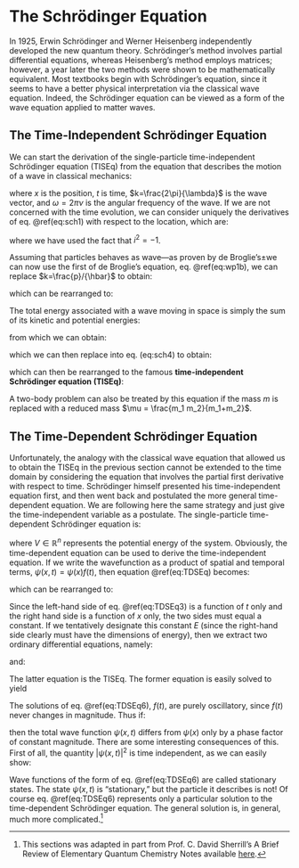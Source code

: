 # The Schrödinger Equation {#Schrodinger}

In 1925, Erwin Schrödinger and Werner Heisenberg independently developed the new quantum theory. Schrödinger's method involves partial differential equations, whereas Heisenberg's method employs matrices; however, a year later the two methods were shown to be mathematically equivalent. Most textbooks begin with Schrödinger's equation, since it seems to have a better physical interpretation via the classical wave equation. Indeed, the Schrödinger equation can be viewed as a form of the wave equation applied to matter waves.

## The Time-Independent Schrödinger Equation

We can start the derivation of the single-particle time-independent Schrödinger equation (TISEq) from the equation that describes the motion of a wave in classical mechanics:

\begin{equation}
\psi(x,t)=\exp[i(kx-\omega t)],
(\#eq:sch1)
\end{equation}

where $x$ is the position, $t$ is time, $k=\frac{2\pi}{\lambda}$ is the wave vector, and $\omega=2\pi\nu$ is the angular frequency of the wave. If we are not concerned with the time evolution, we can consider uniquely the derivatives of eq. \@ref(eq:sch1) with respect to the location, which are:

\begin{equation}
\begin{aligned}
\frac{\partial \psi}{\partial x} &=ik\exp[i(kx-\omega t)] = ik\psi, \\
\frac{\partial^2 \psi}{\partial x^2} &=i^2k^2\exp[i(kx-\omega t)] = -k^2\psi,
\end{aligned}
(\#eq:sch2)
\end{equation}

where we have used the fact that $i^2=-1$. 

Assuming that particles behaves as wave—as proven by de Broglie's±we can now use the first of de Broglie's equation, eq. \@ref(eq:wp1b), we can replace $k=\frac{p}/{\hbar}$ to obtain:

\begin{equation}
\frac{\partial^2 \psi}{\partial x^2} = -\frac{p^2\psi}{\hbar^2},
(\#eq:sch3)
\end{equation}

which can be rearranged to:

\begin{equation}
p^2 \psi = -\hbar^2 \frac{\partial^2 \psi}{\partial x^2}.
(\#eq:sch4)
\end{equation}

The total energy associated with a wave moving in space is simply the sum of its kinetic and potential energies:

\begin{equation}
E = \frac {p^{2}}{2m} + V(x),
(\#eq:sch5)
\end{equation}

from which we can obtain:

\begin{equation}
p^2 = 2m[E - V(x)],
(\#eq:sch6)
\end{equation}

which we can then replace into eq. \ref(eq:sch4) to obtain:

\begin{equation}
2m[E-V(x)]\psi = - \hbar^2 \frac{\partial^2 \psi}{\partial x^2},
(\#eq:sch7)
\end{equation}

which can then be rearranged to the famous **time-independent Schrödinger equation (TISEq)**:

\begin{equation}
- \frac{\hbar^2}{2m} \frac{\partial^2 \psi}{\partial x^2} + V(x) \psi = E\psi,
(\#eq:TISEq)
\end{equation}

A two-body problem can also be treated by this equation if the mass $m$ is replaced with a reduced mass $\mu = \frac{m_1 m_2}{m_1+m_2}$.


## The Time-Dependent Schrödinger Equation

Unfortunately, the analogy with the classical wave equation that allowed us to obtain the TISEq in the previous section cannot be extended to the time domain by considering the equation that involves the partial first derivative with respect to time. Schrödinger himself presented his time-independent equation first, and then went back and postulated the more general time-dependent equation. We are following here the same strategy and just give the time-independent variable as a postulate. The single-particle time-dependent Schrödinger equation is:

\begin{equation}
i\hbar\frac{\partial \psi(x,t)}{\partial t}=-\frac{\hbar^2}{2m} \frac{\partial^2 \psi(x,t)}{\partial x^2}+V(x)\psi(x,t)
(\#eq:TDSEq)
\end{equation}

where $V \in \mathbb{R}^{n}$ represents the potential energy of the system.
Obviously, the time-dependent equation can be used to derive the time-independent equation. If we write the wavefunction as a product of spatial and temporal terms,  $\psi(x, t) = \psi(x) f(t)$, then equation \@ref(eq:TDSEq) becomes: 

\begin{equation}
\psi(x) i \hbar \frac{df(t)}{dt} = f(t) \left[-\frac{\hbar^2}{2m} \frac{\partial^2}{\partial x^2} + V(x) \right] \psi(x),
(\#eq:TDSEq2)
\end{equation}

which can be rearranged to:

\begin{equation}
\frac{i \hbar}{f(t)} \frac{df(t)}{dt} = \frac{1}{\psi(x)} \left[-\frac{\hbar^2}{2m} \frac{\partial^2}{\partial x^2} + V(x) \right] \psi(x).
(\#eq:TDSEq3)
\end{equation}

Since the left-hand side of eq. \@ref(eq:TDSEq3) is a function of $t$ only and the right hand side is a function of $x$ only, the two sides must equal a constant. If we tentatively designate this constant $E$ (since the right-hand side clearly must have the dimensions of energy), then we extract two ordinary differential equations, namely:

\begin{equation}
\frac{1}{f(t)} \frac{df(t)}{dt} = - \frac{i E}{\hbar}
(\#eq:TDSEq4)
\end{equation}

and:
\begin{equation}
-\frac{\hbar^2}{2m} \frac{\partial^2\psi(x)}{\partial x^2} + V(x) \psi(x) =
E \psi(x).
(\#eq:TDSEq5)
\end{equation}

The latter equation is the TISEq. The former equation is easily solved to yield 

\begin{equation}
f(t) = e^{-iEt / \hbar}
(\#eq:TDSEq6)
\end{equation}

The solutions of eq. \@ref(eq:TDSEq6), $f(t)$, are purely oscillatory, since $f(t)$ never changes in magnitude. Thus if:

\begin{equation}
\psi(x, t) = \psi(x) \exp\left(\frac{-iEt}{\hbar}\right),
(\#eq:TDSEq6)
\end{equation}

then the total wave function  $\psi(x, t)$ differs from $\psi(x)$ only by a phase factor of constant magnitude. There are some interesting consequences of this. First of all, the quantity  $\vert \psi(x, t) \vert^2$ is time independent, as we can easily show: 

\begin{equation}
\vert \psi(x, t) \vert^2 = \psi^{*}(x, t) \psi(x, t)=
\exp\left(\frac{iEt}{\hbar}\right)\exp\left(\frac{-iEt}{\hbar}\right)=
\psi^{*}(x) \psi(x).
(\#eq:TDSEq7)
\end{equation}

Wave functions of the form of eq. \@ref(eq:TDSEq6) are called stationary states. The state  $\psi(x, t)$ is "stationary," but the particle it describes is not!
Of course eq. \@ref(eq:TDSEq6) represents only a particular solution to the time-dependent Schrödinger equation. The general solution is, in general, much more complicated.^[This sections was adapted in part from Prof. C. David Sherrill's A Brief Review of Elementary Quantum Chemistry Notes available [here](A Brief Review of 
Elementary Quantum Chemistry).]

\begin{equation}
\psi({\bf r}, t) = \sum_i c_i e^{-iE_it / \hbar} \psi_i({\bf r})
\end{equation}
